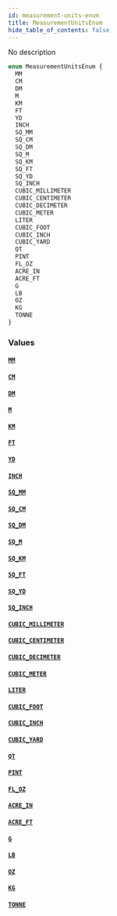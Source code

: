 ```yaml
---
id: measurement-units-enum
title: MeasurementUnitsEnum
hide_table_of_contents: false
---
```


No description

```graphql
enum MeasurementUnitsEnum {
  MM
  CM
  DM
  M
  KM
  FT
  YD
  INCH
  SQ_MM
  SQ_CM
  SQ_DM
  SQ_M
  SQ_KM
  SQ_FT
  SQ_YD
  SQ_INCH
  CUBIC_MILLIMETER
  CUBIC_CENTIMETER
  CUBIC_DECIMETER
  CUBIC_METER
  LITER
  CUBIC_FOOT
  CUBIC_INCH
  CUBIC_YARD
  QT
  PINT
  FL_OZ
  ACRE_IN
  ACRE_FT
  G
  LB
  OZ
  KG
  TONNE
}
```

### Values

#### [`MM`](#)

#### [`CM`](#)

#### [`DM`](#)

#### [`M`](#)

#### [`KM`](#)

#### [`FT`](#)

#### [`YD`](#)

#### [`INCH`](#)

#### [`SQ_MM`](#)

#### [`SQ_CM`](#)

#### [`SQ_DM`](#)

#### [`SQ_M`](#)

#### [`SQ_KM`](#)

#### [`SQ_FT`](#)

#### [`SQ_YD`](#)

#### [`SQ_INCH`](#)

#### [`CUBIC_MILLIMETER`](#)

#### [`CUBIC_CENTIMETER`](#)

#### [`CUBIC_DECIMETER`](#)

#### [`CUBIC_METER`](#)

#### [`LITER`](#)

#### [`CUBIC_FOOT`](#)

#### [`CUBIC_INCH`](#)

#### [`CUBIC_YARD`](#)

#### [`QT`](#)

#### [`PINT`](#)

#### [`FL_OZ`](#)

#### [`ACRE_IN`](#)

#### [`ACRE_FT`](#)

#### [`G`](#)

#### [`LB`](#)

#### [`OZ`](#)

#### [`KG`](#)

#### [`TONNE`](#)
